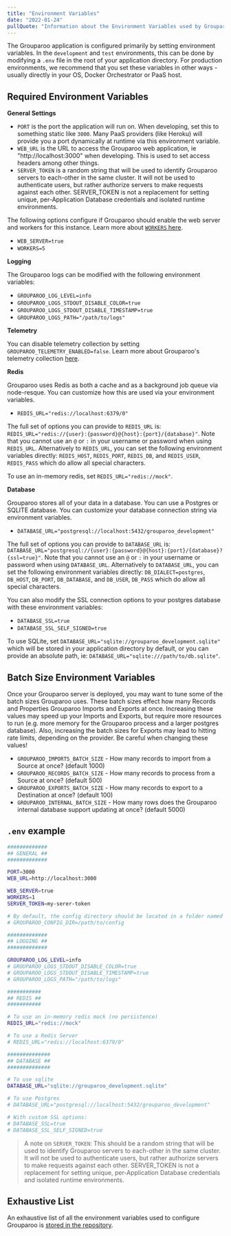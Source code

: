 ```yaml
---
title: "Environment Variables"
date: "2022-01-24"
pullQuote: "Information about the Environment Variables used by Grouparoo"
---
```


The Grouparoo application is configured primarily by setting environment variables. In the `development` and `test` environments, this can be done by modifying a `.env` file in the root of your application directory. For production environments, we recommend that you set these variables in other ways - usually directly in your OS, Docker Orchestrator or PaaS host.

## Required Environment Variables

**General Settings**

- `PORT` is the port the application will run on. When developing, set this to something static like `3000`. Many PaaS providers (like Heroku) will provide you a port dynamically at runtime via this environment variable.
- `WEB_URL` is the URL to access the Grouparoo web application, ie "http://localhost:3000" when developing. This is used to set access headers among other things.
- `SERVER_TOKEN` is a random string that will be used to identify Grouparoo servers to each-other in the same cluster. It will not be used to authenticate users, but rather authorize servers to make requests against each other. SERVER_TOKEN is not a replacement for setting unique, per-Application Database credentials and isolated runtime environments.

The following options configure if Grouparoo should enable the web server and workers for this instance. Learn more about [`WORKERS` here](/docs/deployment/monitoring-and-performance#grouparoo-performance).

- `WEB_SERVER=true`
- `WORKERS=5`

**Logging**

The Grouparoo logs can be modified with the following environment variables:

- `GROUPAROO_LOG_LEVEL=info`
- `GROUPAROO_LOGS_STDOUT_DISABLE_COLOR=true`
- `GROUPAROO_LOGS_STDOUT_DISABLE_TIMESTAMP=true`
- `GROUPAROO_LOGS_PATH="/path/to/logs"`

**Telemetry**

You can disable telemetry collection by setting `GROUPAROO_TELEMETRY_ENABLED=false`. Learn more about Grouparoo's telemetry collection [here](/docs/support/telemetry).

**Redis**

Grouparoo uses Redis as both a cache and as a background job queue via node-resque. You can customize how this are used via your environment variables.

- `REDIS_URL="redis://localhost:6379/0"`

The full set of options you can provide to `REDIS_URL` is: `REDIS_URL="redis://{user}:{password}@{host}:{port}/{database}"`. Note that you cannot use an `@` or `:` in your username or password when using `REDIS_URL`. Alternatively to `REDIS_URL`, you can set the following environment variables directly: `REDIS_HOST`, `REDIS_PORT`, `REDIS_DB`, and `REDIS_USER`, `REDIS_PASS` which do allow all special characters.

To use an in-memory redis, set `REDIS_URL="redis://mock"`.

**Database**

Grouparoo stores all of your data in a database. You can use a Postgres or SQLITE database. You can customize your database connection string via environment variables.

- `DATABASE_URL="postgresql://localhost:5432/grouparoo_development"`

The full set of options you can provide to `DATABASE_URL` is: `DATABASE_URL="postgresql://{user}:{password}@{host}:{port}/{database}?{ssl=true}"`. Note that you cannot use an `@` or `:` in your username or password when using `DATABASE_URL`. Alternatively to `DATABASE_URL`, you can set the following environment variables directly: `DB_DIALECT=postgres`, `DB_HOST`, `DB_PORT`, `DB_DATABASE`, and `DB_USER`, `DB_PASS` which do allow all special characters.

You can also modify the SSL connection options to your postgres database with these environment variables:

- `DATABASE_SSL=true`
- `DATABASE_SSL_SELF_SIGNED=true`

To use SQLite, set `DATABASE_URL="sqlite://grouparoo_development.sqlite"` which will be stored in your application directory by default, or you can provide an absolute path, ie: `DATABASE_URL="sqlite:///path/to/db.sqlite"`.

## Batch Size Environment Variables

Once your Grouparoo server is deployed, you may want to tune some of the batch sizes Grouparoo uses. These batch sizes effect how many Records and Properties Grouparoo Imports and Exports at once. Increasing these values may speed up your Imports and Exports, but require more resources to run (e.g. more memory for the Grouparoo process and a larger postgres database). Also, increasing the batch sizes for Exports may lead to hitting rate limits, depending on the provider. Be careful when changing these values!

- `GROUPAROO_IMPORTS_BATCH_SIZE` - How many records to import from a Source at once? (default 1000)
- `GROUPAROO_RECORDS_BATCH_SIZE` - How many records to process from a Source at once? (default 500)
- `GROUPAROO_EXPORTS_BATCH_SIZE` - How many records to export to a Destination at once? (default 100)
- `GROUPAROO_INTERNAL_BATCH_SIZE` - How many rows does the Grouparoo internal database support updating at once? (default 5000)

## `.env` example

```bash
#############
## GENERAL ##
#############

PORT=3000
WEB_URL=http://localhost:3000

WEB_SERVER=true
WORKERS=1
SERVER_TOKEN=my-serer-token

# By default, the config directory should be located in a folder named "config" within the root of your project.  You can change that with `GROUPAROO_CONFIG_DIR`
# GROUPAROO_CONFIG_DIR=/path/to/config

#############
## LOGGING ##
#############

GROUPAROO_LOG_LEVEL=info
# GROUPAROO_LOGS_STDOUT_DISABLE_COLOR=true
# GROUPAROO_LOGS_STDOUT_DISABLE_TIMESTAMP=true
# GROUPAROO_LOGS_PATH="/path/to/logs"

###########
## REDIS ##
###########

# To use an in-memory redis mock (no persistence)
REDIS_URL="redis://mock"

# To use a Redis Server
# REDIS_URL="redis://localhost:6379/0"

##############
## DATABASE ##
##############

# To use sqlite
DATABASE_URL="sqlite://grouparoo_development.sqlite"

# To use Postgres
# DATABASE_URL="postgresql://localhost:5432/grouparoo_development"

# With custom SSL options:
# DATABASE_SSL=true
# DATABASE_SSL_SELF_SIGNED=true
```

> A note on `SERVER_TOKEN`: This should be a random string that will be used to identify Grouparoo servers to each-other in the same cluster. It will not be used to authenticate users, but rather authorize servers to make requests against each other. SERVER_TOKEN is not a replacement for setting unique, per-Application Database credentials and isolated runtime environments.

## Exhaustive List

An exhaustive list of all the environment variables used to configure Grouparoo is [stored in the repository](https://github.com/grouparoo/grouparoo/blob/main/documents/environment-variables.md).
